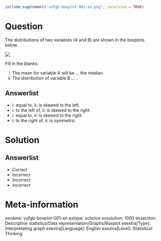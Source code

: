 ```r
include_supplement("vufgb-boxplot-001-en.png", recursive = TRUE)
```

Question
========
The distributions of two variables (A and B) are shown in the boxplots below.

![](vufgb-boxplot-001-en.png)

Fill in the blanks: 

i. The mean for variable A will be ... the median. 
ii. The distribution of variable B ... .

Answerlist
----------
* i: equal to, ii: is skewed to the left.
* i: to the left of, ii: is skewed to the right.
* i: equal to, ii: is skewed to the right.
* i: to the right of,	ii: is symmetric.


Solution
========

Answerlist
----------
* Correct
* Incorrect
* Incorrect
* Incorrect


Meta-information
================
exname: vufgb-boxplot-001-en
extype: schoice
exsolution: 1000
exsection: Descriptive statistics/Data representation/Graphs/Boxplot
exextra[Type]: Interpretating graph
exextra[Language]: English
exextra[Level]: Statistical Thinking
